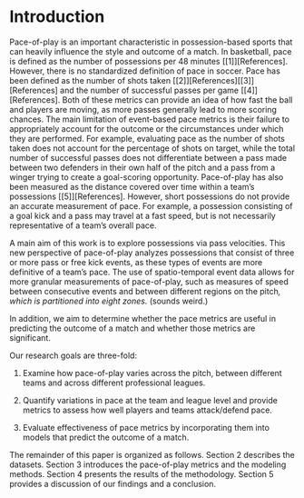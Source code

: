 # Introduction {#intro}

Pace-of-play is an important characteristic in possession-based sports that can heavily influence the style and outcome of a match. In basketball, pace is defined as the number of possessions per 48 minutes [[1]][References]. However, there is no standardized definition of pace in soccer. Pace has been defined as the number of shots taken [[2]][References][[3]][References] and the number of successful passes per game [[4]][References]. Both of these metrics can provide an idea of how fast the ball and players are moving, as more passes generally lead to more scoring chances. The main limitation of event-based pace metrics is their failure to appropriately account for the outcome or the circumstances under which they are performed. For example, evaluating pace as the number of shots taken does not account for the percentage of shots on target, while the total number of successful passes does not differentiate between a pass made between two defenders in their own half of the pitch and a pass from a winger trying to create a goal-scoring opportunity. Pace-of-play has also been measured as the distance covered over time within a team’s possessions [[5]][References]. However, short possessions do not provide an accurate measurement of pace. For example, a possession consisting of a goal kick and a pass may travel at a fast speed, but is not necessarily representative of a team’s overall pace.  

A main aim of this work is to explore possessions via pass velocities. This new perspective of pace-of-play analyzes possessions that consist of three or more pass or free kick events, as these types of events are more definitive of a team’s pace. The use of spatio-temporal event data allows for more granular measurements of pace-of-play, such as measures of speed between consecutive events and between different regions on the pitch*, which is partitioned into eight zones.* (sounds weird.)

In addition, we aim to determine whether the pace metrics are useful in predicting the outcome of a match and whether those metrics are significant. 

Our research goals are three-fold:

1. Examine how pace-of-play varies across the pitch, between different teams and across different professional leagues.  

2. Quantify variations in pace at the team and league level and provide metrics to assess how well players and teams attack/defend pace. 

3. Evaluate effectiveness of pace metrics by incorporating them into models that predict the outcome of a match.  

The remainder of this paper is organized as follows. Section 2 describes the datasets. Section 3 introduces the pace-of-play metrics and the modeling methods. Section 4 presents the results of the methodology. Section 5 provides a discussion of our findings and a conclusion.